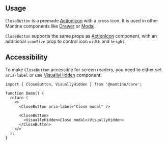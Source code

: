 

## Usage

`CloseButton` is a premade [ActionIcon](/core/action-icon) with a cross icon. It is used in other Mantine
components like [Drawer](/core/drawer) or [Modal](/core/modal).

`CloseButton` supports the same props as [ActionIcon](/core/action-icon) component, with an additional
`iconSize` prop to control icon `width` and `height`.

<Demo data={CloseButtonDemos.usage} />

## Accessibility

To make `CloseButton` accessible for screen readers, you need to either set `aria-label` or
use [VisuallyHidden](/core/visually-hidden) component:

```tsx
import { CloseButton, VisuallyHidden } from '@mantine/core';

function Demo() {
  return (
    <>
      <CloseButton aria-label="Close modal" />

      <CloseButton>
        <VisuallyHidden>Close modal</VisuallyHidden>
      </CloseButton>
    </>
  );
}
```
